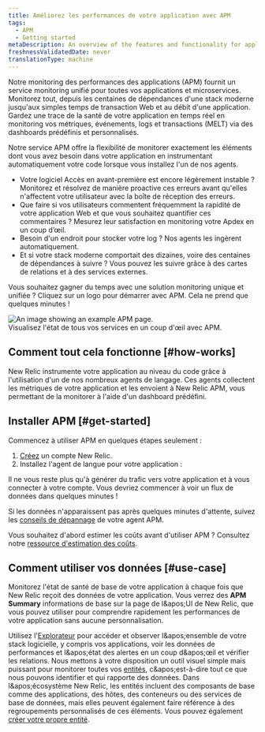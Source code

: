 ```yaml
---
title: Améliorez les performances de votre application avec APM
tags:
  - APM
  - Getting started
metaDescription: An overview of the features and functionality for application performance management in New Relic.
freshnessValidatedDate: never
translationType: machine
---
```


Notre monitoring des performances des applications (APM) fournit un service monitoring unifié pour toutes vos applications et microservices. Monitorez tout, depuis les centaines de dépendances d'une stack moderne jusqu'aux simples temps de transaction Web et au débit d'une application. Gardez une trace de la santé de votre application en temps réel en monitoring vos métriques, événements, logs et transactions (MELT) via des dashboards prédéfinis et personnalisés.

Notre service APM offre la flexibilité de monitorer exactement les éléments dont vous avez besoin dans votre application en instrumentant automatiquement votre code lorsque vous installez l'un de nos agents.

* Votre logiciel Accès en avant-première est encore légèrement instable ? Monitorez et résolvez de manière proactive ces erreurs avant qu'elles n'affectent votre utilisateur avec la boîte de réception des erreurs.
* Que faire si vos utilisateurs commentent fréquemment la rapidité de votre application Web et que vous souhaitez quantifier ces commentaires ? Mesurez leur satisfaction en monitoring votre Apdex en un coup d’œil.
* Besoin d'un endroit pour stocker votre log ? Nos agents les ingèrent automatiquement.
* Et si votre stack moderne comportait des dizaines, voire des centaines de dépendances à suivre ? Vous pouvez les suivre grâce à des cartes de relations et à des services externes.

Vous souhaitez gagner du temps avec une solution monitoring unique et unifiée ? Cliquez sur un logo pour démarrer avec APM. Cela ne prend que quelques minutes !

<TechTileGrid>
  <TechTile name="Go agent" icon="logo-go" to="https://one.newrelic.com/nr1-core?state=985d4005-ba90-a8c7-1da1-2af34539b03b" />

  <TechTile name="Java agent" icon="logo-java" to="https://one.newrelic.com/nr1-core?state=80d18bcb-4919-1fcb-2b77-9406838eb916" />

  <TechTile name=".NET agent" icon="logo-dotnet" to="https://one.newrelic.com/nr1-core?state=30e93090-6dfa-6b70-8e75-472f54414355" />

  <TechTile name="Node.js agent" icon="logo-nodejs" to="https://one.newrelic.com/marketplace/install-data-source?state=be2e62fa-cc3b-c428-27c4-8d662c9e80a1" />

  <TechTile name="PHP agent" icon="logo-php" to="https://one.newrelic.com/nr1-core?state=aa633b41-72d4-009c-3abf-55dcf64894fe" />

  <TechTile name="Python agent" icon="logo-python" to="https://one.newrelic.com/nr1-core?state=20fda75b-58fb-a92a-f9e1-7b052035c6e8" />

  <TechTile name="Ruby agent" icon="logo-ruby" to="https://one.newrelic.com/nr1-core?state=d69143ab-605c-579b-25bf-cc6e5fee5b80" />
</TechTileGrid>

<img title="APM overview" alt="An image showing an example APM page." src="/images/apm_screenshot-full_apm-summay-total-overview.webp" />

<figcaption>
  Visualisez l'état de tous vos services en un coup d'œil avec APM.
</figcaption>

## Comment tout cela fonctionne [#how-works]

New Relic instrumente votre application au niveau du code grâce à l'utilisation d'un de nos nombreux agents de langage. Ces agents collectent les métriques de votre application et les envoient à New Relic APM, vous permettant de la monitorer à l'aide d'un dashboard prédéfini.

## Installer APM [#get-started]

Commencez à utiliser APM en quelques étapes seulement :

1. [Créez](https://newrelic.com/signup/) un compte New Relic.
2. Installez l'agent de langue pour votre application :

<TechTileGrid>
  <TechTile name="Go agent" icon="logo-go" to="https://one.newrelic.com/nr1-core?state=f310f9fd-96b5-7d5e-045e-b151331293ca" />

  <TechTile name="Java agent" icon="logo-java" to="https://one.newrelic.com/nr1-core?state=f378c92c-1d6a-dc90-c26c-0c2ad930959a" />

  <TechTile name=".NET agent" icon="logo-dotnet" to="https://one.newrelic.com/nr1-core?state=fcaeee53-614a-4c29-92ee-694e0b128368" />

  <TechTile name="Node.js agent" icon="logo-nodejs" to="https://one.newrelic.com/nr1-core?state=c872674f-2350-7ec3-125f-a4335255e180" />

  <TechTile name="PHP agent" icon="logo-php" to="https://one.newrelic.com/nr1-core?state=77aab820-3aaf-066b-c3fc-2f3437b403a8" />

  <TechTile name="Python agent" icon="logo-python" to="https://one.newrelic.com/nr1-core?state=1ed82004-2854-1a4a-2a91-69302832ccc0" />

  <TechTile name="Ruby agent" icon="logo-ruby" to="https://one.newrelic.com/nr1-core?state=d69143ab-605c-579b-25bf-cc6e5fee5b80" />
</TechTileGrid>

Il ne vous reste plus qu'à générer du trafic vers votre application et à vous connecter à votre compte. Vous devriez commencer à voir un flux de données dans quelques minutes !

Si les données n'apparaissent pas après quelques minutes d'attente, suivez les [conseils de dépannage](/docs/agents/manage-apm-agents/troubleshooting/not-seeing-data) de votre agent APM.

Vous souhaitez d'abord estimer les coûts avant d'utiliser APM ? Consultez notre [ressource d'estimation des coûts](https://newrelic.com/blog/nerdlog/estimate-data-cost).

## Comment utiliser vos données [#use-case]

Monitorez l'état de santé de base de votre application à chaque fois que New Relic reçoit des données de votre application. Vous <InlinePopover type="dashboards" />verrez des <DNT>**APM Summary**</DNT> informations de base sur la page de l&amp;apos;UI de New Relic, que vous pouvez utiliser pour comprendre rapidement les performances de votre application sans aucune personnalisation.

Utilisez l'[Explorateur](/docs/new-relic-one/use-new-relic-one/core-concepts/new-relic-explorer-view-performance-across-apps-services-hosts/) pour accéder et observer l&amp;apos;ensemble de votre stack logicielle, y compris vos applications, voir les données de performances et l&amp;apos;état des alertes en un coup d&amp;apos;œil et vérifier les relations. Nous mettons à votre disposition un outil visuel simple mais puissant pour monitorer toutes vos [entités](/docs/new-relic-one/use-new-relic-one/core-concepts/what-entity-new-relic/), c&amp;apos;est-à-dire tout ce que nous pouvons identifier et qui rapporte des données. Dans l&amp;apos;écosystème New Relic, les entités incluent des composants de base comme des applications, des hôtes, des conteneurs ou des services de base de données, mais elles peuvent également faire référence à des regroupements personnalisés de ces éléments. Vous pouvez également [créer votre propre entité](https://github.com/newrelic/entity-definitions#entity-definitions).